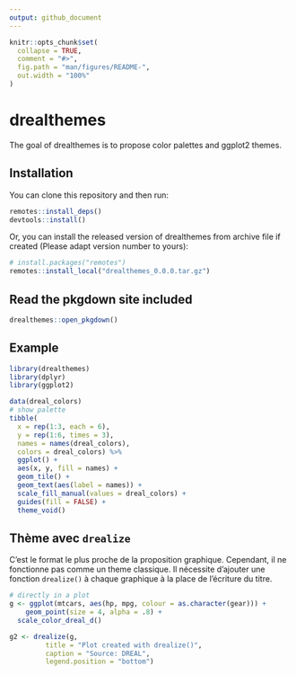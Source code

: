 ```yaml
---
output: github_document
---
```


<!-- README.md is generated from README.Rmd. Please edit that file -->

```r
knitr::opts_chunk$set(
  collapse = TRUE,
  comment = "#>",
  fig.path = "man/figures/README-",
  out.width = "100%"
)
```
# drealthemes

<!-- badges: start -->
<!-- badges: end -->

The goal of drealthemes is to propose color palettes and ggplot2 themes.

## Installation

You can clone this repository and then run:

```r
remotes::install_deps()
devtools::install()
```

Or, you can install the released version of drealthemes from archive file if created (Please adapt version number to yours):

```r
# install.packages("remotes")
remotes::install_local("drealthemes_0.0.0.tar.gz")
```

## Read the pkgdown site included

```r
drealthemes::open_pkgdown()
```


## Example

```r
library(drealthemes)
library(dplyr)
library(ggplot2)

data(dreal_colors)
# show palette
tibble(
  x = rep(1:3, each = 6),
  y = rep(1:6, times = 3),
  names = names(dreal_colors), 
  colors = dreal_colors) %>% 
  ggplot() +
  aes(x, y, fill = names) +
  geom_tile() +
  geom_text(aes(label = names)) +
  scale_fill_manual(values = dreal_colors) +
  guides(fill = FALSE) +
  theme_void()
```

## Thème avec `drealize`

C'est le format le plus proche de la proposition graphique. Cependant, il ne fonctionne pas comme un theme classique. Il nécessite d'ajouter une fonction `drealize()` à chaque graphique à la place de l'écriture du titre.

```r
# directly in a plot
g <- ggplot(mtcars, aes(hp, mpg, colour = as.character(gear))) +
    geom_point(size = 4, alpha = .8) +
  scale_color_dreal_d()

g2 <- drealize(g, 
         title = "Plot created with drealize()",
         caption = "Source: DREAL",
         legend.position = "bottom")
```
